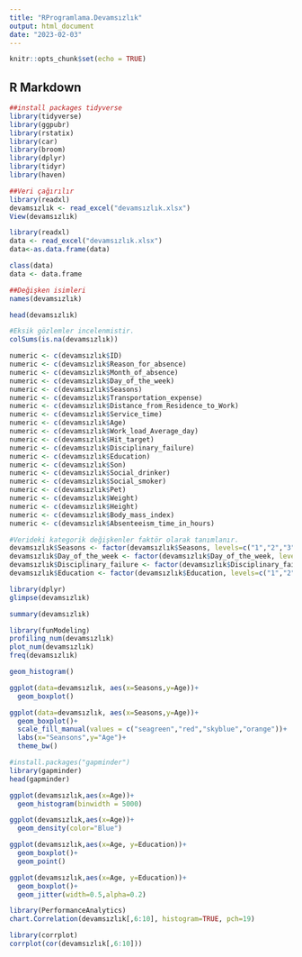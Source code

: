 ---
title: "RProgramlama.Devamsızlık"
output: html_document
date: "2023-02-03"
---

```{r setup, include=FALSE}
knitr::opts_chunk$set(echo = TRUE)
```

## R Markdown

```{r}
##install packages tidyverse
library(tidyverse)
library(ggpubr)
library(rstatix)
library(car)
library(broom)
library(dplyr)
library(tidyr)
library(haven)
```

```{r}
##Veri çağırılır
library(readxl)
devamsızlık <- read_excel("devamsızlık.xlsx")
View(devamsızlık)
```

```{r}
library(readxl)
data <- read_excel("devamsızlık.xlsx")
data<-as.data.frame(data)
```

```{r}
class(data)
data <- data.frame
```
```{r}
##Değişken isimleri
names(devamsızlık)
```
```{r}
head(devamsızlık)
```
```{r}
#Eksik gözlemler incelenmistir.
colSums(is.na(devamsızlık))
```
```{r}
numeric <- c(devamsızlık$ID)
numeric <- c(devamsızlık$Reason_for_absence)
numeric <- c(devamsızlık$Month_of_absence)
numeric <- c(devamsızlık$Day_of_the_week)
numeric <- c(devamsızlık$Seasons)
numeric <- c(devamsızlık$Transportation_expense)
numeric <- c(devamsızlık$Distance_from_Residence_to_Work)
numeric <- c(devamsızlık$Service_time)
numeric <- c(devamsızlık$Age)
numeric <- c(devamsızlık$Work_load_Average_day)
numeric <- c(devamsızlık$Hit_target)
numeric <- c(devamsızlık$Disciplinary_failure)
numeric <- c(devamsızlık$Education)
numeric <- c(devamsızlık$Son)
numeric <- c(devamsızlık$Social_drinker)
numeric <- c(devamsızlık$Social_smoker)
numeric <- c(devamsızlık$Pet)
numeric <- c(devamsızlık$Weight)
numeric <- c(devamsızlık$Height)
numeric <- c(devamsızlık$Body_mass_index)
numeric <- c(devamsızlık$Absenteeism_time_in_hours)
```


```{r}
#Verideki kategorik değişkenler faktör olarak tanımlanır.
devamsızlık$Seasons <- factor(devamsızlık$Seasons, levels=c("1","2","3","4"),labels=c("yaz","sonbahar","kıs","ilkbahar"))
devamsızlık$Day_of_the_week <- factor(devamsızlık$Day_of_the_week, levels=c("2","3","4","5","6"),labels=c("pazartesi","salı","carsamba","persembe","cuma"))
devamsızlık$Disciplinary_failure <- factor(devamsızlık$Disciplinary_failure, levels=c("0","1"),labels=c("var","yok"))
devamsızlık$Education <- factor(devamsızlık$Education, levels=c("1","2","3","4"),labels=c("lise","mezun","yüksek lisans","doktora"))
```

```{r}
library(dplyr)
glimpse(devamsızlık)
```
```{r}
summary(devamsızlık)
```
```{r}
library(funModeling)
profiling_num(devamsızlık)
plot_num(devamsızlık)
freq(devamsızlık)
```
```{r}
geom_histogram()
```
```{r}
ggplot(data=devamsızlık, aes(x=Seasons,y=Age))+
  geom_boxplot()
```
```{r}
ggplot(data=devamsızlık, aes(x=Seasons,y=Age))+
  geom_boxplot()+
  scale_fill_manual(values = c("seagreen","red","skyblue","orange"))+
  labs(x="Seansons",y="Age")+
  theme_bw() 
```

```{r}
#install.packages("gapminder")
library(gapminder)
head(gapminder)
```

```{r}
ggplot(devamsızlık,aes(x=Age))+
  geom_histogram(binwidth = 5000)
```

```{r}
ggplot(devamsızlık,aes(x=Age))+
  geom_density(color="Blue")
```

```{r}
ggplot(devamsızlık,aes(x=Age, y=Education))+
  geom_boxplot()+
  geom_point()
```

```{r}
ggplot(devamsızlık,aes(x=Age, y=Education))+
  geom_boxplot()+
  geom_jitter(width=0.5,alpha=0.2)

```

```{r}

library(PerformanceAnalytics)
chart.Correlation(devamsızlık[,6:10], histogram=TRUE, pch=19)

library(corrplot)
corrplot(cor(devamsızlık[,6:10]))
```

